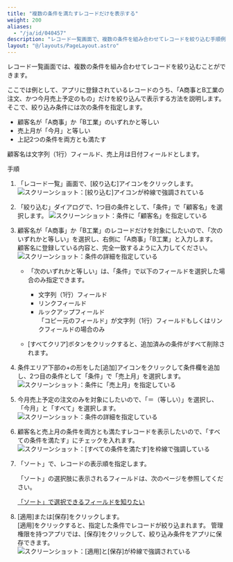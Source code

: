 ```yaml
---
title: "複数の条件を満たすレコードだけを表示する"
weight: 200
aliases:
  - "/ja/id/040457"
description: "レコード一覧画面で、複数の条件を組み合わせてレコードを絞り込む手順例を紹介します。"
layout: "@/layouts/PageLayout.astro"
---
```




レコード一覧画面では、複数の条件を組み合わせてレコードを絞り込むことができます。

ここでは例として、アプリに登録されているレコードのうち、「A商事とB工業の注文、かつ今月売上予定のもの」だけを絞り込んで表示する方法を説明します。   
そこで、絞り込み条件には次の条件を指定します。

* 顧客名が「A商事」か「B工業」のいずれかと等しい
* 売上月が「今月」と等しい  
* 上記2つの条件を両方とも満たす  

顧客名は文字列（1行）フィールド、売上月は日付フィールドとします。

<Heading id="app_collectdata_filter_multi_10">手順</Heading>
1. 「レコード一覧」画面で、[絞り込む]アイコンをクリックします。
   <Img src="/k/kintone/img-ja/filter_multi_img01.png" alt="スクリーンショット：[絞り込む]アイコンが枠線で強調されている" />

1. 「絞り込む」ダイアログで、1つ目の条件として、「条件」で「顧客名」を選択します。
   <Img src="/k/kintone/img-ja/filter_multi_img02.png" alt="スクリーンショット：条件に「顧客名」を指定している" />

1. 顧客名が「A商事」か「B工業」のレコードだけを対象にしたいので、「次のいずれかと等しい」を選択し、右側に「A商事」「B工業」と入力します。  
  顧客名に登録している内容と、完全一致するように入力してください。  
   <Img src="/k/kintone/img-ja/filter_multi_img03.png" alt="スクリーンショット：条件の詳細を指定している" />

   <Note>


   * 「次のいずれかと等しい」は、「条件」で以下のフィールドを選択した場合のみ指定できます。
     * 文字列（1行）フィールド
     * リンクフィールド
     * ルックアップフィールド  
       「コピー元のフィールド」が文字列（1行）フィールドもしくはリンクフィールドの場合のみ

   * [すべてクリア]ボタンをクリックすると、追加済みの条件がすべて削除されます。

   
   </Note>

1. 条件エリア下部の+の形をした[追加]アイコンをクリックして条件欄を追加し、2つ目の条件として「条件」で「売上月」を選択します。
   <Img src="/k/kintone/img-ja/filter_multi_img04.png" alt="スクリーンショット：条件に「売上月」を指定している" />

1. 今月売上予定の注文のみを対象にしたいので、「＝（等しい）」を選択し、「今月」と「すべて」を選択します。
   <Img src="/k/kintone/img-ja/filter_multi_img05.png" alt="スクリーンショット：条件の詳細を指定している" />

1. 顧客名と売上月の条件を両方とも満たすレコードを表示したいので、「すべての条件を満たす」にチェックを入れます。  
   <Img src="/k/kintone/img-ja/filter_multi_img06.png" alt="スクリーンショット：[すべての条件を満たす]を枠線で強調している" />

1. 「ソート」で、レコードの表示順を指定します。

   <Note>


   「ソート」の選択肢に表示されるフィールドは、次のページを参照してください。  

   [「ソート」で選択できるフィールドを知りたい](/k/ja/id/040225.html)

   
   </Note>

1. [適用]または[保存]をクリックします。  
  [適用]をクリックすると、指定した条件でレコードが絞り込まれます。
  管理権限を持つアプリでは、[保存]をクリックして、絞り込み条件をアプリに保存できます。
   <Img src="/k/kintone/img-ja/filter_multi_img07.png" alt="スクリーンショット：[適用]と[保存]が枠線で強調されている" />
